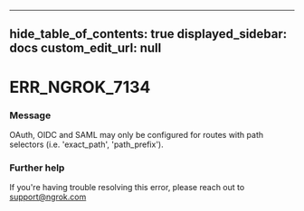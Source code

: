
---
hide_table_of_contents: true
displayed_sidebar: docs
custom_edit_url: null
---


# ERR_NGROK_7134

### Message
OAuth, OIDC and SAML may only be configured for routes with path selectors (i.e. 'exact_path', 'path_prefix').

### Further help
If you're having trouble resolving this error, please reach out to [support@ngrok.com](mailto:support@ngrok.com?subject=Help%20with%20ERR_NGROK_7134)


<ErrorDetails error='err_ngrok_7134' />
